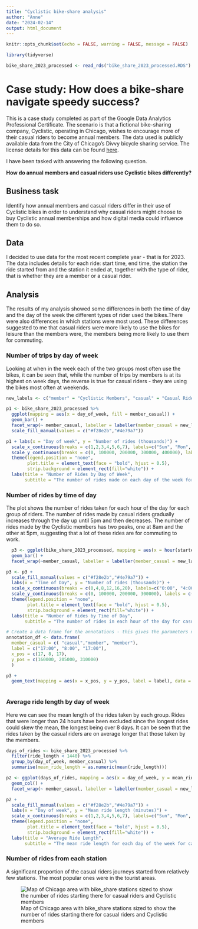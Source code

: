 ```yaml
---
title: "Cyclistic bike-share analysis"
author: "Anne"
date: "2024-02-14"
output: html_document
---
```


```r
knitr::opts_chunk$set(echo = FALSE, warning = FALSE, message = FALSE)
```
```r
library(tidyverse)
```
```r
bike_share_2023_processed <- read_rds("bike_share_2023_processed.RDS")
```


# Case study: How does a bike-share navigate speedy success?

This is a case study completed as part of the Google Data Analytics Professional Certificate. The scenario is that a fictional bike-sharing company, Cyclistic, operating in Chicago, wishes to encourage more of their casual riders to become annual members. The data used is publicly available data from the City of Chicago’s Divvy bicycle sharing service. The license details for this data can be found [here](https://divvybikes.com/data-license-agreement).

I have been tasked with answering the following question.

**How do annual members and casual riders use Cyclistic bikes differently?**

## Business task
Identify how annual members and casual riders differ in their use of Cyclistic bikes in order to understand why casual riders might choose to buy Cyclistic annual memberships and how digital media could influence them to do so.

## Data
I decided to use data for the most recent complete year - that is for 2023. The data includes details for each ride: start time, end time, the station the ride started from and the station it ended at, together with the type of rider, that is whether they are a member or a casual rider.

## Analysis
The results of my analysis showed some differences in both the time of day and the day of the week the different types of rider used the bikes.There were also differences in which stations were most used. These differences suggested to me that casual riders were more likely to use the bikes for leisure than the members were, the members being more likely to use them for commuting.

### Number of trips by day of week
Looking at when in the week each of the two groups most often use the bikes, it can be seen that, while the number of trips by members is at its highest on week days, the reverse is true for casual riders - they are using the bikes most often at weekends.

```r
new_labels <- c("member" = "Cyclistic Members", "casual" = "Casual Riders")

p1 <- bike_share_2023_processed %>%
  ggplot(mapping = aes(x = day_of_week, fill = member_casual)) +
  geom_bar() +
  facet_wrap(~ member_casual, labeller = labeller(member_casual = new_labels)) +
  scale_fill_manual(values = c("#f28e2b","#4e79a7"))

```

```r

p1 + labs(x = "Day of week", y = "Number of rides (thousands)") +
  scale_x_continuous(breaks = c(1,2,3,4,5,6,7), labels=c("Sun", "Mon", "Tue", "Wed", "Thu", "Fri", "Sat")) +
  scale_y_continuous(breaks = c(0, 100000, 200000, 300000, 400000), labels = c("0", "100", "200", "300", "400")) +
  theme(legend.position = "none",
        plot.title = element_text(face = "bold", hjust = 0.5),
        strip.background = element_rect(fill="white")) +
  labs(title = "Number of Rides by Day of Week",
       subtitle = "The number of rides made on each day of the week for casual riders and for Cyclistic members.") 
```

### Number of rides by time of day
The plot shows the number of rides taken for each hour of the day for each group of riders. The number of rides made by casual riders gradually increases through the day up until 5pm and then decreases. The number of rides made by the Cyclistic members has two peaks, one at 8am and the other at 5pm, suggesting that a lot of these rides are for commuting to work.
```r
  p3 <- ggplot(bike_share_2023_processed, mapping = aes(x = hour(started_at), fill = member_casual)) +
  geom_bar() +
  facet_wrap(~member_casual, labeller = labeller(member_casual = new_labels))
```

```r
p3 <- p3 +
  scale_fill_manual(values = c("#f28e2b","#4e79a7")) +
  labs(x = "Time of Day", y = "Number of rides (thousands)") +
  scale_x_continuous(breaks = c(0,4,8,12,16,20), labels=c("0:00", "4:00", "8:00", "12:00", "16:00", "20:00")) +
  scale_y_continuous(breaks = c(0, 100000, 200000, 300000), labels = c("0", "100", "200", "300")) +
  theme(legend.position = "none",
        plot.title = element_text(face = "bold", hjust = 0.5),
        strip.background = element_rect(fill="white")) +
  labs(title = "Number of Rides by Time of Day",
       subtitle = "The number of rides in each hour of the day for casual riders and for Cyclistic members.")
```

```r
# Create a data frame for the annotations - this gives the parameters needed for geom_text
annotation_df <- data.frame(
  member_casual = c( "casual","member", "member"),
  label = c("17:00", "8:00", "17:00"),
  x_pos = c(17, 8, 17),
  y_pos = c(160000, 205000, 310000)
  )

p3 +
  geom_text(mapping = aes(x = x_pos, y = y_pos, label = label), data = annotation_df)
  
```

### Average ride length by day of week
Here we can see the mean length of the rides taken by each group. Rides that were longer than 24 hours have been excluded since the longest rides could skew the mean, the longest being over 8 days. It can be seen that the rides taken by the casual riders are on average longer that those taken by the members.
```r
days_of_rides <- bike_share_2023_processed %>% 
  filter(ride_length < 1440) %>% 
  group_by(day_of_week, member_casual) %>% 
  summarise(mean_ride_length = as.numeric(mean(ride_length)))
```

```r
p2 <- ggplot(days_of_rides, mapping = aes(x = day_of_week, y = mean_ride_length, fill = member_casual)) +
  geom_col() +
  facet_wrap(~ member_casual, labeller = labeller(member_casual = new_labels))
```

```r
p2 +
  scale_fill_manual(values = c("#f28e2b","#4e79a7")) +
  labs(x = "Day of week", y = "Mean ride length (minutes)") +
  scale_x_continuous(breaks = c(1,2,3,4,5,6,7), labels=c("Sun", "Mon", "Tue", "Wed", "Thu", "Fri", "Sat")) +
  theme(legend.position = "none",
        plot.title = element_text(face = "bold", hjust = 0.5),
        strip.background = element_rect(fill="white")) +
  labs(title = "Average Ride Length",
       subtitle = "The mean ride length for each day of the week for casual riders and for Cyclistic members.") 
```

### Number of rides from each station
A significant proportion of the casual riders journeys started from relatively few stations. The most popular ones were in the tourist areas.

![Map of Chicago area with bike_share stations sized to show the number of rides starting there for casual riders and Cyclistic members](cyclistic_station_map.png)
